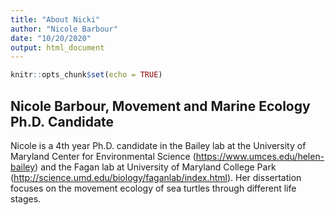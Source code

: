 ```yaml
---
title: "About Nicki"
author: "Nicole Barbour"
date: "10/20/2020"
output: html_document
---
```


```r
knitr::opts_chunk$set(echo = TRUE)
```

## **Nicole Barbour**, Movement and Marine Ecology Ph.D. Candidate

Nicole is a 4th year Ph.D. candidate in the Bailey lab at the University of Maryland Center for Environmental Science (<https://www.umces.edu/helen-bailey>) and the Fagan lab at University of Maryland College Park (<http://science.umd.edu/biology/faganlab/index.html>). Her dissertation focuses on the movement ecology of sea turtles through different life stages. 




